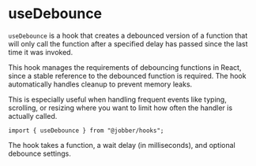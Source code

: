 
# useDebounce

`useDebounce` is a hook that creates a debounced version of a function that will
only call the function after a specified delay has passed since the last time it
was invoked.

This hook manages the requirements of debouncing functions in React, since a
stable reference to the debounced function is required. The hook automatically
handles cleanup to prevent memory leaks.

This is especially useful when handling frequent events like typing, scrolling,
or resizing where you want to limit how often the handler is actually called.

```tsx
import { useDebounce } from "@jobber/hooks";
```

The hook takes a function, a wait delay (in milliseconds), and optional debounce
settings.

<Canvas>
  <UseDebounce />
</Canvas>
